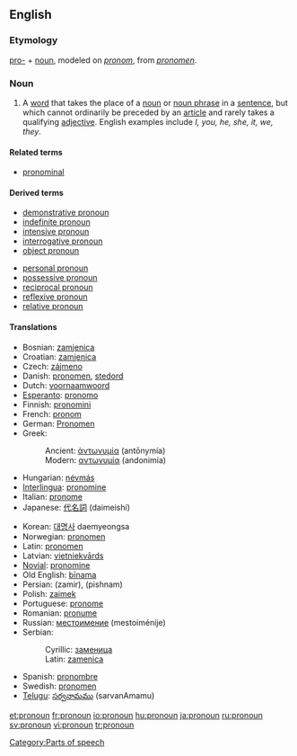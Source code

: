 ==English==
===Etymology===
[[pro-]] + [[noun]], modeled on {{MF.}} ''[[pronom]]'', from {{L.}} ''[[pronomen]]''.
===Noun===
{{wikipedia}}
{{en-noun}}

# {{grammar}} A [[word]] that takes the place of a [[noun]] or [[noun phrase]] in a [[sentence]], but which cannot ordinarily be preceded by an [[article]] and rarely takes a qualifying [[adjective]]. English examples include ''I, you, he, she, it, we, they''.

====Related terms====
*[[pronominal]]

====Derived terms====
{{top2}}
*[[demonstrative pronoun]]
*[[indefinite pronoun]]
*[[intensive pronoun]]
*[[interrogative pronoun]]
*[[object pronoun]]
{{mid2}}
*[[personal pronoun]]
*[[possessive pronoun]]
*[[reciprocal pronoun]]
*[[reflexive pronoun]]
*[[relative pronoun]]
{{bottom}}

====Translations====
{{trans-top|pronoun}}
*Bosnian: [[zamjenica#Bosnian|zamjenica]] {{f}}
*Croatian: [[zamjenica#Croatian|zamjenica]] {{f}}
*Czech: [[zájmeno]] {{n}}
*Danish: [[pronomen]], [[stedord]]
*Dutch: [[voornaamwoord]] {{n}}
*[[Esperanto]]: [[pronomo]]
*Finnish: [[pronomini]]
*French: [[pronom]] {{m}}
*German: [[Pronomen]] {{n}}
*Greek:
*:Ancient: [[ἀντωνυμία]] (antōnymía) {{f}}
*:Modern: [[αντωνυμία]] (andonimía) {{f}}
*Hungarian: [[névmás]]
*[[Interlingua]]: [[pronomine]]
*Italian: [[pronome]] {{m}}
*Japanese: [[代名詞]] (daimeishí)
{{trans-mid}}
*Korean: [[대명사]] daemyeongsa
*Norwegian: [[pronomen]]
*Latin: [[pronomen]] {{n}}
*Latvian: [[vietniekvārds]] {{m}}
*[[Novial]]: [[pronomine]]
*Old English: [[binama|bīnama]] {{m}}
*Persian: {{FAchar|[[ضمیر]]}} (zamir), {{FAchar|[[پیشنام]]}} (pishnam)
*Polish: [[zaimek]] {{m}}
*Portuguese: [[pronome]] {{m}}
*Romanian: [[pronume]] {{n}}
*Russian: [[местоимение]] (mestoiménije) {{n}}
*Serbian:
*:Cyrillic: [[заменица#Serbian|заменица]] {{f}}
*:Latin: [[zamenica#Serbian|zamenica]] {{f}}
*Spanish: [[pronombre]] {{m}}
*Swedish: [[pronomen]]
*[[Telugu]]: [[సర్వనామము]] (sarvanAmamu)
{{trans-bottom}}

[[Category:Parts of speech]]

[[et:pronoun]]
[[fr:pronoun]]
[[io:pronoun]]
[[hu:pronoun]]
[[ja:pronoun]]
[[ru:pronoun]]
[[sv:pronoun]]
[[vi:pronoun]]
[[tr:pronoun]]
